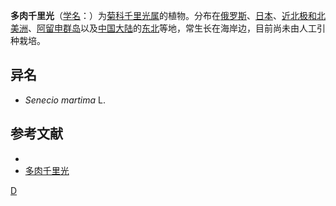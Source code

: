 {{Speciesbox
| name = 多肉千里光
| genus = Senecio
| species = pseudoarnica
| authority = Less.
}}

'''多肉千里光'''（[[学名|学名]]：{{lang|la|''Senecio pseudoarnica''}}）为[[菊科|菊科]][[千里光属|千里光属]]的植物。分布在[[俄罗斯|俄罗斯]]、[[日本|日本]]、[[近北极和北美洲|近北极和北美洲]]、[[阿留申群岛|阿留申群岛]]以及[[中国大陆|中国大陆]]的[[中国东北地区|东北]]等地，常生长在海岸边，目前尚未由人工引种栽培。

== 异名 ==
* ''Senecio martima'' L.

== 参考文献 ==
<div class="references-small">
* {{cite web| url =http://www.bioinfo.cn/db05/KmzwSpecies.php?action=view&id=5383| title =多肉千里光| work =《中国高等植物数据库全库》| publisher =中国科学院微生物研究所| author =昆明植物研究所| accessdate =2009-02-25| deadurl =yes| archiveurl =https://web.archive.org/web/20160305032816/http://www.bioinfo.cn/db05/KmzwSpecies.php?action=view&id=5383| archivedate =2016-03-05}}
* [http://www.zw3w.com/20627.html 多肉千里光] {{Wayback|url=http://www.zw3w.com/20627.html |date=20201031181816 }}
</div>
{{Taxonbar|from=Q10932901}}

[[Category:千里光属|D]]


{{植物小作品}}